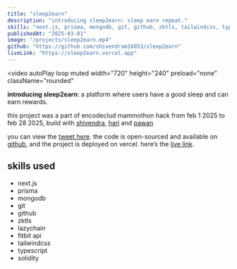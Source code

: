 ```yaml
---
title: "sleep2earn"
description: "introducing sleep2earn: sleep earn repeat."
skills: "next.js, prisma, mongodb, git, github, zktls, tailwindcss, typescript, fitbit api, lazychain, solidity"
publishedAt: "2025-03-01"
image: "/projects/sleep2earn.mp4"
github: "https://github.com/shivendram16053/sleep2earn"
liveLink: "https://sleep2earn.vercel.app"
---
```


<video
  autoPlay
  loop
  muted
  width="720"
  height="240"
  preload="none"
  className="rounded"
>
  <source src="/projects/sleep2earn.mp4" type="video/mp4" />
</video>

**introducing sleep2earn**: a platform where users have a good sleep and can earn rewards.

this project was a part of encodeclud mammothon hack from feb 1 2025 to feb 28 2025, build with [shivendra](https://x.com/shibu0x), [hari](https://x.com/harixhilfiger) and [pawan](https://x.com/near0lx)

you can view the [tweet here](https://x.com/avhidotsol/status/1895677396671742118). the code is open-sourced and available on [github](https://github.com/shivendram16053/sleep2earn), and the project is deployed on vercel. here’s the [live link](https://sleep2earn.vercel.app).

## skills used

- next.js
- prisma
- mongodb
- git
- github
- zktls
- lazychain
- fitbit api
- tailwindcss
- typescript
- solidity
